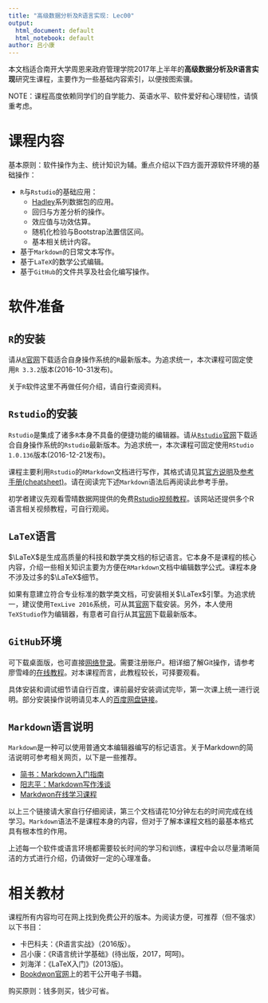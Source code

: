 ---
title: "高级数据分析及R语言实现: Lec00"
output:
  html_document: default
  html_notebook: default
author: 吕小康
---

本文档适合南开大学周恩来政府管理学院2017年上半年的**高级数据分析及R语言实现**研究生课程，主要作为一些基础内容索引，以便按图索骥。

NOTE：课程高度依赖同学们的自学能力、英语水平、软件爱好和心理韧性，请慎重考虑。

# 课程内容

基本原则：软件操作为主、统计知识为辅。重点介绍以下四方面开源软件环境的基础操作：

* `R`与`Rstudio`的基础应用：
    - [Hadley](http://hadley.nz/)系列数据包的应用。
    - 回归与方差分析的操作。
    - 效应值与功效估算。
    - 随机化检验与Bootstrap法置信区间。
    - 基本相关统计内容。
* 基于`Markdown`的日常文本写作。
* 基于`LaTeX`的数学公式编辑。
* 基于`GitHub`的文件共享及社会化编写操作。

# 软件准备

## `R`的安装

请从[`R`官网](https://www.r-project.org/)下载适合自身操作系统的`R`最新版本。为追求统一，本次课程可固定使用`R 3.3.2`版本(2016-10-31发布)。

关于`R`软件这里不再做任何介绍，请自行查阅资料。

## `Rstudio`的安装

`Rstudio`是集成了诸多`R`本身不具备的便捷功能的编辑器。请从[`Rstudio`官网](https://www.rstudio.com/)下载适合自身操作系统的`Rstudio`最新版本。为追求统一，本次课程可固定使用`RStudio 1.0.136`版本(2016-12-21发布)。

课程主要利用`Rstudio`的`RMarkdown`文档进行写作，其格式请见其[官方说明](http://rmarkdown.rstudio.com/)及[参考手册(cheatsheet)](https://www.rstudio.com/wp-content/uploads/2016/03/rmarkdown-cheatsheet-2.0.pdf)。请在阅读完下述`Markdown`语法后再阅读此参考手册。

初学者建议先观看雪晴数据网提供的免费[Rstudio视频教程](http://www.xueqing.tv/cms/article/96)。该网站还提供多个R语言相关视频教程，可自行观阅。

## `LaTeX`语言

$\LaTeX$是生成高质量的科技和数学类文档的标记语言。它本身不是课程的核心内容，介绍一些相关知识主要为方便在`RMarkdown`文档中编辑数学公式。课程本身不涉及过多的$\LaTeX$细节。

如果有意建立符合专业标准的数学类文档，可安装相关$\LaTex$引擎。为追求统一，建议使用`TexLive 2016`系统，可从其[官网](http://tug.org/texlive/)下载安装。另外，本人使用`TeXStudio`作为编辑器，有意者可自行从其[官网](http://texstudio.sourceforge.net/)下载最新版本。

## `GitHub`环境

可下载桌面版，也可直接[网络登录](https://github.com/)。需要注册账户。相详细了解Git操作，请参考廖雪峰的[在线教程](http://www.liaoxuefeng.com/wiki/0013739516305929606dd18361248578c67b8067c8c017b000)。对本课程而言，此教程较长，可择要观看。

具体安装和调试细节请自行百度，课前最好安装调试完毕，第一次课上统一进行说明。部分安装操作说明请见本人的[百度网盘链接](http://pan.baidu.com/s/1pLm8Rwf)。


## `Markdown`语言说明

`Markdown`是一种可以使用普通文本编辑器编写的标记语言。关于Markdown的简洁说明可参考相关网页，以下是一些推荐。
  
  * [简书：Markdown入门指南](http://www.jianshu.com/p/1e402922ee32/)
  * [阳志平：Markdown写作浅谈](http://www.yangzhiping.com/tech/r-markdown-knitr.html)
  * [Markdwon在线学习课程](http://www.markdowntutorial.com/)
  
以上三个链接请大家自行仔细阅读，第三个文档请花10分钟左右的时间完成在线学习。`Markdown`语法不是课程本身的内容，但对于了解本课程文档的最基本格式具有根本性的作用。

上述每一个软件或语言环境都需要较长时间的学习和训练，课程中会以尽量清晰简洁的方式进行介绍，仍请做好一定的心理准备。

# 相关教材

课程所有内容均可在网上找到免费公开的版本。为阅读方便，可推荐（但不强求）以下书目：

  * 卡巴科夫：《R语言实战》（2016版）。 
  * 吕小康：《R语言统计学基础》(待出版，2017，呵呵)。
  * 刘海洋：《LaTeX入门》(2013版)。
  * [Bookdwon官网](https://bookdown.org/)上的若干公开电子书籍。
  
购买原则：钱多则买，钱少可省。







